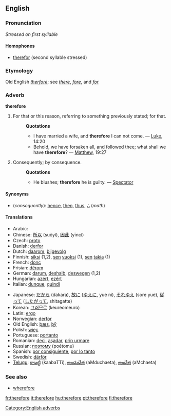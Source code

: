==English==

{{rank|rest|2|open|326|therefore|feet|lay|along}}

===Pronunciation===
''Stressed on first syllable''

====Homophones====
*[[therefor]] (second syllable stressed)

===Etymology===
Old English ''[[therfore]]''; see ''[[there]]'', ''[[fore]]'', and ''[[for]]''

===Adverb===
'''therefore'''

# For that or this reason, referring to something previously stated; for that.
#:'''Quotations'''
#:*I have married a wife, and '''therefore''' I can not come. — [[Luke]], 14:20
#:*Behold, we have forsaken all, and followed thee; what shall we have '''therefore'''? — [[Matthew]], 19:27
# Consequently; by consequence.
#:'''Quotations'''
#:*He blushes; '''therefore''' he is guilty. — [[Spectator]]

====Synonyms====
*(''consequently''): [[hence]], [[then]], [[thus]], [[∴]] (''math'')

====Translations====
{{rfc-trans}}
{{top}}
*Arabic: {{ARchar|[[لذلك]]}} {{Unicode|(li-ðálika)}}
*Chinese: [[所以]] (suǒyǐ), [[因此]] (yīncǐ)
*Czech: [[proto]]
*Danish: [[derfor]]
*Dutch: [[daarom]], [[bijgevolg]]
*Finnish: [[siksi]] (1,2), [[se#Finnish|sen]] [[vuoksi]] (1), [[se#Finnish|sen]] [[takia]] (1)
*French: [[donc]]
*Frisian: [[dêrom]]
*German: [[darum]], [[deshalb]], [[deswegen]] (1,2)
*Hungarian: [[azért]], [[ezért]]
*Italian: [[dunque]], [[quindi]]
{{mid}}
*Japanese: [[だから]] (dakara), [[故に]] ([[ゆえに]], yue ni), [[それゆえ]] (sore yue), [[従って]] ([[したがって]], shitagatte)
*Korean: [[그러므로]] (keureomeuro)
*Latin: [[ergo]]
*Norwegian: [[derfor]]
*Old English: [[þæs]], [[þy|þȳ]]
*Polish: [[więc]]
*Portuguese: [[portanto]]
*Romanian: [[deci]], [[aşadar]], [[prin urmare]]
*Russian: [[поэтому]] (poétomu)
*Spanish: [[por consiguiente]], [[por lo tanto]]
*Swedish: [[därför]]
*[[Telugu]]: [[కాబట్టి]] (kaabaTTi), [[అందుచేత]] (aMduchaeta), [[అంచేత]] (aMchaeta)
{{bottom}}

===See also===
*[[wherefore]]

[[Category:English adverbs]]

[[fr:therefore]]
[[it:therefore]]
[[hu:therefore]]
[[pt:therefore]]
[[fi:therefore]]